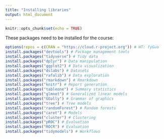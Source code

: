 ```yaml
---
title: "Installing libraries"
output: html_document
---
```


```r
knitr::opts_chunk$set(echo = TRUE)
```

These packages need to be installed for the course:


```r
options(repos = c(CRAN = "https://cloud.r-project.org")) # HT: fyGuo
install.packages("devtools") # Package management tools
install.packages("tidyverse") # Tidy data
install.packages("dplyr") # Data manipulation
install.packages("ggplot2") # Data visualization
install.packages("dslabs") # Datasets
install.packages("rafalib") # Data exploration
install.packages("rmarkdown") # Rmarkdown
install.packages("knitr") # Report generation
install.packages("tableone") # Summary statistics
install.packages("glmnet") # Generalized linear models
install.packages("GGally") # Grammar of graphics
install.packages("tree") # Tree models
install.packages("randomForest") # Random forests
install.packages("caret") # Models
install.packages("cluster") # Clustering
install.packages("pROC") # Evaluation
install.packages("ROCR") # Evaluation
install.packages("tidymodels") # Workflows
```
